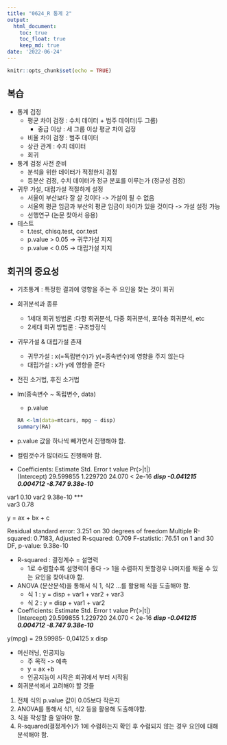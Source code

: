 ```yaml
---
title: "0624_R 통계 2"
output:
  html_document:
    toc: true
    toc_float: true
    keep_md: true
date: '2022-06-24'
---
```


```r
knitr::opts_chunk$set(echo = TRUE)
```
## 복습
- 통계 검정
  + 평균 차이 검정 : 수치 데이터 + 범주 데이터(두 그룹)
    - 중급 이상 : 세 그룹 이상 평균 차이 검정
  + 비율 차이 검정 : 범주 데이터 
  + 상관 관계 : 수치 데이터
  + 회귀
  
- 통계 검정 사전 준비
  + 분석을 위한 데이터가 적정한지 검정
  + 등분산 검정, 수치 데이터가 정규 분포를 이루는가 (정규성 검정)
  
- 귀무 가설, 대립가설 적절하게 설정
  + 서울이 부산보다 잘 살 것이다 -> 가설이 될 수 없음
  + 서울의 평균 임금과 부산의 평균 임금이 차이가 있을 것이다 -> 가설 설정 가능
  + 선행연구 (논문 찾아서 응용)
  
- 테스트
  + t.test, chisq.test, cor.test
  + p.value > 0.05 -> 귀무가설 지지
  + p.value < 0.05 -> 대립가설 지지
  
## 회귀의 중요성
- 기초통계 : 특정한 결과에 영향을 주는 주 요인을 찾는 것이 회귀
- 회귀분석과 종류
  + 1세대 회귀 방법론 :다항 회귀분석, 다중 회귀분석, 포아송 회귀분석, etc
  + 2세대 회귀 방법론 : 구조방정식

- 귀무가설 & 대립가설 존재
  + 귀무가설 : x(=독립변수)가 y(=종속변수)에 영향을 주지 않는다
  + 대립가설 : x가 y에 영향을 준다
  
- 전진 소거법, 후진 소거법  
  
- lm(종속변수 ~ 독립변수, data)
  + p.value
```r
RA <-lm(data=mtcars, mpg ~ disp)
summary(RA)
```
 - p.value 값을 하나씩 빼가면서 진행해야 함. 
 - 컬럼갯수가 많더라도 진행해야 함.

- Coefficients:
             Estimate Std. Error t value Pr(>|t|)    
(Intercept) 29.599855   1.229720  24.070  < 2e-16 ***
disp        -0.041215   0.004712  -8.747 9.38e-10 ***

var1                                     0.10
var2                                     9.38e-10 ***                            
var3                                     0.78

y = ax + bx + c

Residual standard error: 3.251 on 30 degrees of freedom
Multiple R-squared:  0.7183,	Adjusted R-squared:  0.709 
F-statistic: 76.51 on 1 and 30 DF,  p-value: 9.38e-10
 
 - R-squared : 결정계수 = 설명력
   + 1로 수렴할수록 설명력이 좋다 -> 
     1을 수렴하지 못할경우 나머지를 채울 수 있는 요인을 찾아내야 함.

- ANOVA (분산분석)을 통해서 식 1, 식2 ...를 활용해 식을 도출해야 함.
  + 식 1 : y = disp + var1 + var2 + var3 
  + 식 2 : y = disp + var1 + var2

- Coefficients:
             Estimate Std. Error t value Pr(>|t|)    
(Intercept) 29.599855   1.229720  24.070  < 2e-16 ***
disp        -0.041215   0.004712  -8.747 9.38e-10 ***

y(mpg) = 29.59985- 0,04125 x disp
  
  
- 머신러닝, 인공지능
  + 주 목적 -> 예측
  + y = ax +b
  + 인공지능이 시작은 회귀에서 부터 시작됨


 - 회귀분석에서 고려해야 할 것들
 1. 전체 식의 p.value 값이 0.05보다 작은지
 2. ANOVA를 통해서 식1, 식2 등을 활용해 도출해야함.
 3. 식을 작성할 줄 알아야 함. 
 4. R-squared(결정계수)가 1에 수렴하는지 확인 후 수렴되지 않는 경우 요인에 대해 분석해야 함.

